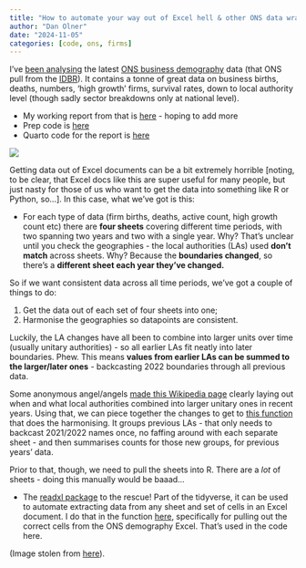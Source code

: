 ```yaml
---
title: "How to automate your way out of Excel hell & other ONS data wrangling stories (business demography edition)"
author: "Dan Olner"
date: "2024-11-05"
categories: [code, ons, firms]
---
```


I've [been analysing](https://danolner.github.io/FirmAnalysis/ONS_business_demography.html) the latest [ONS business demography](https://www.ons.gov.uk/businessindustryandtrade/business/activitysizeandlocation/datasets/businessdemographyreferencetable) data (that ONS pull from the [IDBR](https://www.ons.gov.uk/aboutus/whatwedo/paidservices/interdepartmentalbusinessregisteridbr)). It contains a tonne of great data on business births, deaths, numbers, 'high growth' firms, survival rates, down to local authority level (though sadly sector breakdowns only at national level).

* My working report from that is [here](https://danolner.github.io/FirmAnalysis/ONS_business_demography.html) - hoping to add more
* Prep code is [here](https://github.com/DanOlner/FirmAnalysis/blob/master/ONS_business_demography.R)
* Quarto code for the report is [here](https://github.com/DanOlner/FirmAnalysis/blob/master/docs/QUARTO_ONS_businessdemography.qmd)

![](excel_hell2.png)

Getting data out of Excel documents can be a bit extremely horrible [noting, to be clear, that Excel docs like this are super useful for many people, but just nasty for those of us who want to get the data into something like R or Python, so...]. In this case, what we've got is this:

* For each type of data (firm births, deaths, active count, high growth count etc) there are **four sheets** covering different time periods, with two spanning two years and two with a single year. Why? That's unclear until you check the geographies - the local authorities (LAs) used **don't match** across sheets. Why? Because the **boundaries changed**, so there's a **different sheet each year they've changed.**

So if we want consistent data across all time periods, we've got a couple of things to do: 

1. Get the data out of each set of four sheets into one; 
2. Harmonise the geographies so datapoints are consistent.

Luckily, the LA changes have all been to combine into larger units over time (usually unitary authorities) - so all earlier LAs fit neatly into later boundaries. Phew. This means **values from earlier LAs can be summed to the larger/later ones** - backcasting 2022 boundaries through all previous data.

Some anonymous angel/angels [made this Wikipedia page](https://en.wikipedia.org/wiki/2019%E2%80%932023_structural_changes_to_local_government_in_England) clearly laying out when and what local authorities combined into larger unitary ones in recent years. Using that, we can piece together the changes to get to [this function](https://github.com/DanOlner/FirmAnalysis/blob/91c0d71bfa86448ff7bccbb2733217750578ac06/functions.R#L181) that does the harmonising. It groups previous LAs - that only needs to backcast 2021/2022 names once, no faffing around with each separate sheet - and then summarises counts for those new groups, for previous years' data.

Prior to that, though, we need to pull the sheets into R. There are a _lot_ of sheets - doing this manually would be baaad... 

* The [readxl package](https://readxl.tidyverse.org/) to the rescue! Part of the tidyverse, it can be used to automate extracting data from any sheet and set of cells in an Excel document. I do that in the function [here](https://github.com/DanOlner/FirmAnalysis/blob/91c0d71bfa86448ff7bccbb2733217750578ac06/functions.R#L223), specifically for pulling out the correct cells from the ONS demography Excel. That's used in the code here.






(Image stolen from [here](https://michelbaudin.com/2016/08/02/excel-hell-an-insiders-report-chad-smith-linkedin-pulse/)).